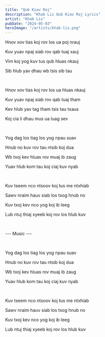 ```yaml
---
title: "Qub Kiav Roj"
description: "Khab Lis Qub Kiav Roj Lyrics"
artist: "Khab Lis"
pubDate: "2024-05-03"
heroImage: "/artists/khab-lis.png"
---
```


Hnov xov tias koj rov los ua poj nrauj

Kuv yuav npaj siab rov qab tuaj xauj

Vim koj yog kuv tus qub hluas nkauj

Sib hlub yav dhau wb tsis sib tau

<br />

Hnov xov tias koj rov los ua hluas nkauj

Kuv yuav npaj siab rov qab tuaj tham

Kev hlub yav tag tham tsis tau txaus

Koj cia li dhau mus ua luag sev

<br />

Yog dag los tiag los yog npau suav

Hnub no kuv rov tau ntsib koj dua

Wb txoj kev hluas rov muaj ib zaug

Yuav hlub kom tau koj ciaj kuv nyab

<br />

Kuv tseem nco ntsoov koj tus me ntxhiab

Sawv nraim hauv siab los txog hnub no

Kuv txoj kev nco yog koj ib leeg

Lub ntuj thiaj xyeeb koj rov los hlub kuv

<br />

--- Music ---

<br />

Yog dag los tiag los yog npau suav

Hnub no kuv rov tau ntsib koj dua

Wb txoj kev hluas rov muaj ib zaug

Yuav hlub kom tau koj ciaj kuv nyab

<br />

Kuv tseem nco ntsoov koj tus me ntxhiab

Sawv nraim hauv siab los txog hnub no

Kuv txoj kev nco yog koj ib leeg

Lub ntuj thiaj xyeeb koj rov los hlub kuv
